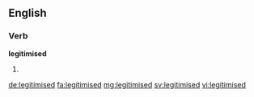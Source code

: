 ==English==

{{alternative spelling of|legitimized|lang=en}}

===Verb===
'''legitimised'''

# {{en-past of|legitimise}}

[[de:legitimised]]
[[fa:legitimised]]
[[mg:legitimised]]
[[sv:legitimised]]
[[vi:legitimised]]